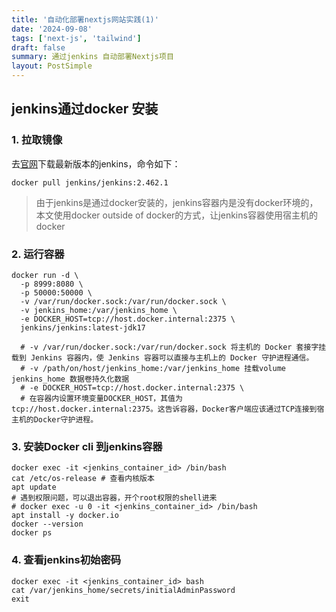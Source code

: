 ```yaml
---
title: '自动化部署nextjs网站实践(1)'
date: '2024-09-08'
tags: ['next-js', 'tailwind']
draft: false
summary: 通过jenkins 自动部署Nextjs项目
layout: PostSimple
---
```


<TOCInline toc={props.toc} asDisclosure  />

## jenkins通过docker 安装

### 1. 拉取镜像

去[官网](https://www.jenkins.io/)下载最新版本的jenkins，命令如下：

`docker pull jenkins/jenkins:2.462.1`

> 由于jenkins是通过docker安装的，jenkins容器内是没有docker环境的，本文使用docker outside of docker的方式，让jenkins容器使用宿主机的docker

### 2. 运行容器

```shell
docker run -d \
  -p 8999:8080 \
  -p 50000:50000 \
  -v /var/run/docker.sock:/var/run/docker.sock \
  -v jenkins_home:/var/jenkins_home \
  -e DOCKER_HOST=tcp://host.docker.internal:2375 \
  jenkins/jenkins:latest-jdk17
  
  # -v /var/run/docker.sock:/var/run/docker.sock 将主机的 Docker 套接字挂载到 Jenkins 容器内，使 Jenkins 容器可以直接与主机上的 Docker 守护进程通信。
  # -v /path/on/host/jenkins_home:/var/jenkins_home 挂载volume jenkins_home 数据卷持久化数据
  # -e DOCKER_HOST=tcp://host.docker.internal:2375 \  
  # 在容器内设置环境变量DOCKER_HOST，其值为tcp://host.docker.internal:2375。这告诉容器，Docker客户端应该通过TCP连接到宿主机的Docker守护进程。
```

### 3. 安装Docker cli 到jenkins容器

```shell
docker exec -it <jenkins_container_id> /bin/bash
cat /etc/os-release # 查看内核版本
apt update
# 遇到权限问题，可以退出容器，开个root权限的shell进来
# docker exec -u 0 -it <jenkins_container_id> /bin/bash
apt install -y docker.io
docker --version
docker ps
```

### 4. 查看jenkins初始密码

```shell
docker exec -it <jenkins_container_id> bash
cat /var/jenkins_home/secrets/initialAdminPassword
exit
```
